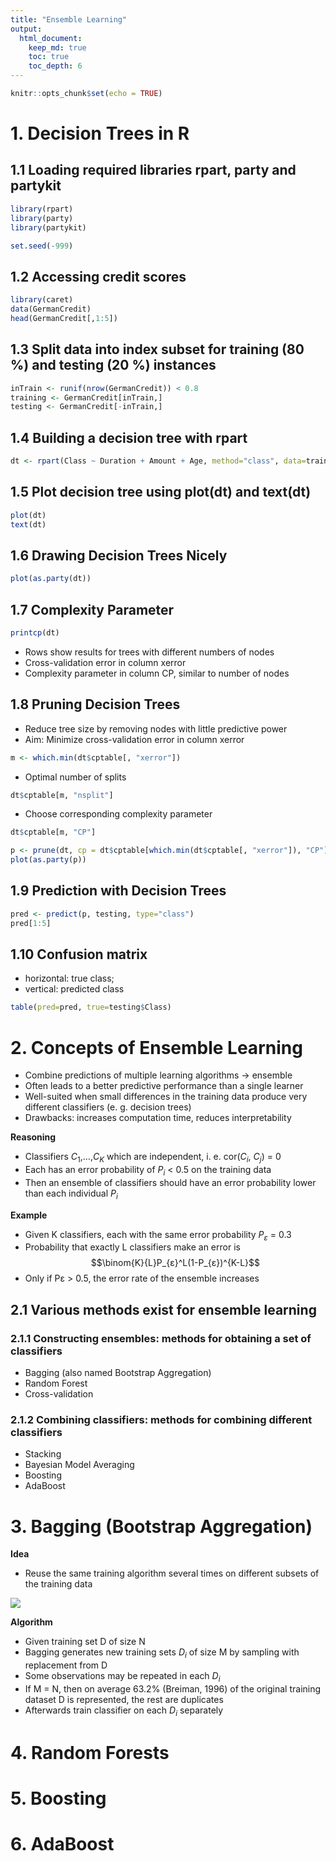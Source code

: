 ```yaml
---
title: "Ensemble Learning"
output: 
  html_document:
    keep_md: true
    toc: true
    toc_depth: 6
---
```


```r
knitr::opts_chunk$set(echo = TRUE)
```

# 1. Decision Trees in R

## 1.1 Loading required libraries rpart, party and partykit

```r
library(rpart)
library(party)
library(partykit)

set.seed(-999)
```

## 1.2 Accessing credit scores

```r
library(caret)
data(GermanCredit)
head(GermanCredit[,1:5])
```

## 1.3 Split data into index subset for training (80 %) and testing (20 %) instances

```r
inTrain <- runif(nrow(GermanCredit)) < 0.8
training <- GermanCredit[inTrain,]
testing <- GermanCredit[-inTrain,]
```

## 1.4 Building a decision tree with rpart

```r
dt <- rpart(Class ~ Duration + Amount + Age, method="class", data=training)
```

## 1.5 Plot decision tree using plot(dt) and text(dt)

```r
plot(dt)
text(dt)
```

## 1.6 Drawing Decision Trees Nicely

```r
plot(as.party(dt))
```

## 1.7 Complexity Parameter

```r
printcp(dt)
```

- Rows show results for trees with different numbers of nodes    
- Cross-validation error in column xerror    
- Complexity parameter in column CP, similar to number of nodes    

## 1.8 Pruning Decision Trees

- Reduce tree size by removing nodes with little predictive power     
- Aim: Minimize cross-validation error in column xerror    

```r
m <- which.min(dt$cptable[, "xerror"])
```

- Optimal number of splits    

```r
dt$cptable[m, "nsplit"]
```

- Choose corresponding complexity parameter    

```r
dt$cptable[m, "CP"]
```

```r
p <- prune(dt, cp = dt$cptable[which.min(dt$cptable[, "xerror"]), "CP"])
plot(as.party(p))
```

## 1.9 Prediction with Decision Trees

```r
pred <- predict(p, testing, type="class")
pred[1:5]
```

## 1.10 Confusion matrix

- horizontal: true class;    
- vertical: predicted class    

```r
table(pred=pred, true=testing$Class)
```

# 2. Concepts of Ensemble Learning

- Combine predictions of multiple learning algorithms → ensemble    
- Often leads to a better predictive performance than a single learner    
- Well-suited when small differences in the training data produce very different classifiers (e. g. decision trees)    
- Drawbacks: increases computation time, reduces interpretability      

**Reasoning**        

- Classifiers $C_{1}$,...,$C_{K}$ which are independent, i. e. cor($C_{i}$, $C_{j}$) = 0       
- Each has an error probability of $P_{i}$ < 0.5 on the training data     
- Then an ensemble of classifiers should have an error probability lower than each individual $P_{i}$   

**Example**   

- Given K classifiers, each with the same error probability $P_{ε}$ = 0.3
- Probability that exactly L classifiers make an error is    
$$\binom{K}{L}P_{ε}^L(1-P_{ε})^{K-L}$$
- Only if Pε > 0.5, the error rate of the ensemble increases    

## 2.1 Various methods exist for ensemble learning

### 2.1.1 Constructing ensembles: methods for obtaining a set of classifiers

- Bagging (also named Bootstrap Aggregation)    
- Random Forest   
- Cross-validation      

### 2.1.2 Combining classifiers: methods for combining different classifiers

- Stacking    
- Bayesian Model Averaging   
- Boosting   
- AdaBoost   

# 3. Bagging (Bootstrap Aggregation) 

**Idea**    

- Reuse the same training algorithm several times on different subsets of the training data   

![](fig/Ensemble-bagging.png)   

**Algorithm**   

- Given training set D of size N    
- Bagging generates new training sets $D_{i}$ of size M by sampling with replacement from D    
- Some observations may be repeated in each $D_{i}$    
- If M = N, then on average 63.2% (Breiman, 1996) of the original training dataset D is represented, the rest are duplicates     
- Afterwards train classifier on each $D_{i}$ separately   

# 4. Random Forests

# 5. Boosting

# 6. AdaBoost



```r

```
```r

```
```r

```
```r

```
```r

```
```r

```





